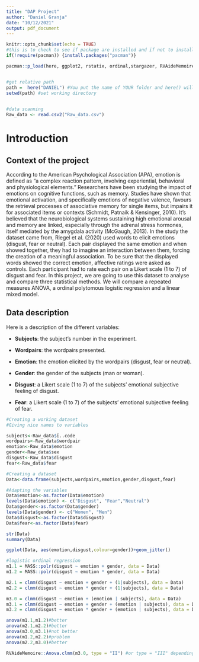---
title: "DAP Project"
author: "Daniel Granja"
date: "10/12/2021"
output: pdf_document
---

```{r setup, include=FALSE}
knitr::opts_chunk$set(echo = TRUE)
#this is to check to see if package are installed and if not to install them or just load them if they are installed!
if(!require(pacman)) {install.packages("pacman")}

pacman::p_load(here, ggplot2, rstatix, ordinal,stargazer, RVAideMemoire)


#get relative path
path =  here("DANIEL") #You put the name of YOUR folder and here() will find the relative path for you ! 
setwd(path) #set working directory

 
#data scanning 
Raw_data <- read.csv2("Raw_data.csv")
```


Introduction
============

Context of the project
----------------------

According to the American Psychological Association (APA), emotion is defined as “a complex reaction pattern, involving experiential, behavioral and physiological elements.”
Researchers have been studying the impact of emotions on cognitive functions, such as memory. Studies have shown that emotional activation, and specifically emotions of negative valence, favours the retrieval processes of associative memory for single items, but impairs it for associated items or contexts (Schmidt, Patnaik & Kensinger, 2010).
It's believed that the neurobiological systems sustaining high emotional arousal and memory are linked, especially through the adrenal stress hormones, itself mediated by the amygdala activity (McGaugh, 2013).
In the study the dataset came from, Riegel et al. (2020) used words to elicit emotions (disgust, fear or neutral). Each pair displayed the same emotion and when showed together, they had to imagine an interaction between them, forcing the creation of a meaningful association. To be sure that the displayed words showed the correct emotion, affective ratings were asked as controls. Each participant had to rate each pair on a Likert scale (1 to 7) of disgust and fear.
In this project, we are going to use this dataset to analyse and compare three statistical methods. We will compare a repeated measures ANOVA, a ordinal polytomous logistic regression and a linear mixed model. 


Data description
----------------
Here is a description of the different variables:

* **Subjects**: the subject's number in the experiment.

* **Wordpairs**: the wordpairs presented.

* **Emotion**: the emotion elicited by the wordpairs (disgust, fear or neutral).

* **Gender**: the gender of the subjects (man or woman).

* **Disgust**: a Likert scale (1 to 7) of the subjects’ emotional subjective feeling of disgust.

* **Fear**: a Likert scale (1 to 7) of the subjects’ emotional subjective feeling of fear.


```{r, echo=FALSE}
#Creating a working dataset
#Giving nice names to variables

subjects<-Raw_data$ï..code
wordpairs<-Raw_data$wordpair
emotion<-Raw_data$emotion
gender<-Raw_data$sex
disgust<-Raw_data$disgust
fear<-Raw_data$fear

#Creating a dataset
Data<-data.frame(subjects,wordpairs,emotion,gender,disgust,fear)

#Adapting the variables
Data$emotion<-as.factor(Data$emotion)
levels(Data$emotion) <- c("Disgust", "Fear","Neutral")
Data$gender<-as.factor(Data$gender)
levels(Data$gender) <- c("Women", "Men")
Data$disgust<-as.factor(Data$disgust)
Data$fear<-as.factor(Data$fear)
```



```{r basic explor, comment = NA}
str(Data)
summary(Data)
```


```{r}
ggplot(Data, aes(emotion,disgust,colour=gender))+geom_jitter()
```

```{r modeling}
#logistic ordinal regression
m1.1 = MASS::polr(disgust ~ emotion + gender, data = Data)
m1.2 = MASS::polr(disgust ~ emotion * gender, data = Data)

m2.1 = clmm(disgust ~ emotion + gender + (1|subjects), data = Data)
m2.2 = clmm(disgust ~ emotion * gender + (1|subjects), data = Data)

m3.0 = clmm(disgust ~ emotion + (emotion | subjects), data = Data)
m3.1 = clmm(disgust ~ emotion + gender + (emotion | subjects), data = Data)
m3.2 = clmm(disgust ~ emotion * gender + (emotion | subjects), data = Data)

anova(m1.1,m1.2)#better
anova(m2.1,m2.2)#better
anova(m3.0,m3.1)#not better
anova(m1.2,m2.2)#problem
anova(m2.2,m3.0)#better

```

```{r best model analysis}

RVAideMemoire::Anova.clmm(m3.0, type = "II") #or type = "III" depending on the context
```